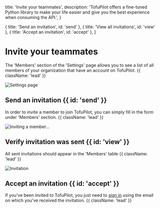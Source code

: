   title: 'Invite your teammates',
  description:
    'TofuPilot offers a fine-tuned Python library to make your life easier and give you the best experience when consuming the API.',
}

  { title: 'Send an invitation', id: 'send' },
  { title: 'View all invitations', id: 'view' },
  { title: 'Accept an invitation', id: 'accept' },
]

# Invite your teammates

The 'Members' section of the 'Settings' page allows you to see a list of all members of your organization that have an account on TofuPilot. {{ className: 'lead' }}

<Image src="/settings-page.png" alt="Settings page" />

## Send an invitation {{ id: 'send' }}

In order to invite a member to join TofuPilot, you can simply fill in the form under 'Members' section. {{ className: 'lead' }}

<Image src="/invite-member.png" alt="Inviting a member..." />

## Verify invitation was sent {{ id: 'view' }}

All sent invitations should appear in the 'Members' table {{ className: 'lead' }}

<Image src="/invited-member.png" alt="Invitation" />

## Accept an invitation {{ id: 'accept' }}

If you've been invited to TofuPilot, you just need to [sign in](https://www.tofupilot.com/auth/signin) using the email on which you've received the invitation. {{ className: 'lead' }}
